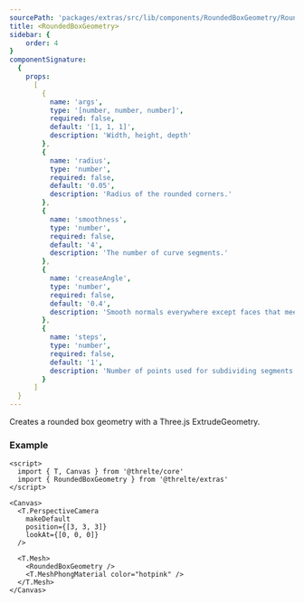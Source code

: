 ```yaml
---
sourcePath: 'packages/extras/src/lib/components/RoundedBoxGeometry/RoundedBoxGeometry.svelte'
title: <RoundedBoxGeometry>
sidebar: {
	order: 4
}
componentSignature:
  {
    props:
      [
        {
          name: 'args',
          type: '[number, number, number]',
          required: false,
          default: '[1, 1, 1]',
          description: 'Width, height, depth'
        },
        {
          name: 'radius',
          type: 'number',
          required: false,
          default: '0.05',
          description: 'Radius of the rounded corners.'
        },
        {
          name: 'smoothness',
          type: 'number',
          required: false,
          default: '4',
          description: 'The number of curve segments.'
        },
        {
          name: 'creaseAngle',
          type: 'number',
          required: false,
          default: '0.4',
          description: 'Smooth normals everywhere except faces that meet at an angle greater than the crease angle.'
        },
        {
          name: 'steps',
          type: 'number',
          required: false,
          default: '1',
          description: 'Number of points used for subdividing segments along the depth of the extruded spline.'
        }
      ]
  }
---
```


Creates a rounded box geometry with a Three.js ExtrudeGeometry.

### Example

```svelte
<script>
  import { T, Canvas } from '@threlte/core'
  import { RoundedBoxGeometry } from '@threlte/extras'
</script>

<Canvas>
  <T.PerspectiveCamera
    makeDefault
    position={[3, 3, 3]}
    lookAt={[0, 0, 0]}
  />

  <T.Mesh>
    <RoundedBoxGeometry />
    <T.MeshPhongMaterial color="hotpink" />
  </T.Mesh>
</Canvas>
```
